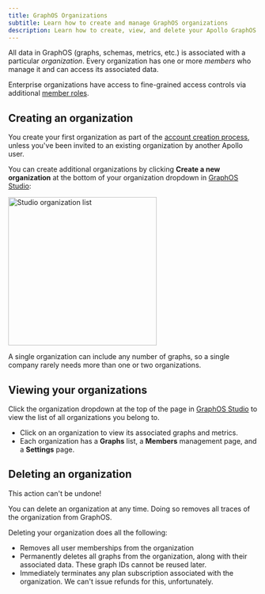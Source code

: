```yaml
---
title: GraphOS Organizations
subtitle: Learn how to create and manage GraphOS organizations
description: Learn how to create, view, and delete your Apollo GraphOS organizations.
---
```


All data in GraphOS (graphs, schemas, metrics, etc.) is associated with a particular _organization_. Every organization has one or more _members_ who manage it and can access its associated data.

<Tip>

Enterprise organizations have access to fine-grained access controls via additional [member roles](./members/#organization-wide-member-roles).

</Tip>

## Creating an organization

You create your first organization as part of the [account creation process](../quickstart/cloud/), unless you've been invited to an existing organization by another Apollo user.

You can create additional organizations by clicking **Create a new organization** at the bottom of your organization dropdown in [GraphOS Studio](https://studio.apollographql.com?referrer=docs-content):

<img
  src="../img/organization-list.jpg"
  className="screenshot"
  alt="Studio organization list"
  width="300"
/>

A single organization can include any number of graphs, so a single company rarely needs more than one or two organizations.

## Viewing your organizations

Click the organization dropdown at the top of the page in [GraphOS Studio](https://studio.apollographql.com?referrer=docs-content) to view the list of all organizations you belong to.

- Click on an organization to view its associated graphs and metrics.
- Each organization has a **Graphs** list, a **Members** management page, and a **Settings** page.

## Deleting an organization

<Caution>

This action can't be undone!

</Caution>

You can delete an organization at any time. Doing so removes all traces of the organization from GraphOS.

Deleting your organization does all the following:

- Removes all user memberships from the organization
- Permanently deletes all graphs from the organization, along with their associated data. These graph IDs cannot be reused later.
- Immediately terminates any plan subscription associated with the organization. We can't issue refunds for this, unfortunately.
